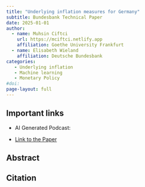 ```yaml
---
title: "Underlying inflation measures for Germany"
subtitle: Bundesbank Technical Paper
date: 2025-01-01
author:
  - name: Muhsin Ciftci
    url: https://mciftci.netlify.app
    affiliation: Goethe University Frankfurt
  - name: Elisabeth Wieland
    affiliation: Deutsche Bundesbank
categories: 
   - Underlying inflation
   - Machine learning
   - Monetary Policy
#doi:
page-layout: full
---
```


## Important links

- [AI Generated Podcast:]{.ftcol1}

- [Link to the Paper]()

## Abstract

## Citation
```bibtex

```
























